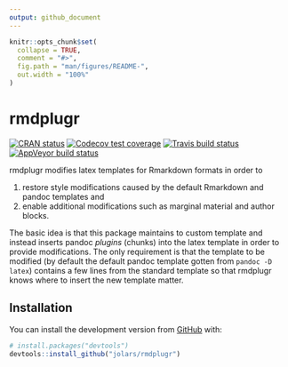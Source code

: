```yaml
---
output: github_document
---
```


<!-- README.md is generated from README.Rmd. Please edit that file -->

```r
knitr::opts_chunk$set(
  collapse = TRUE,
  comment = "#>",
  fig.path = "man/figures/README-",
  out.width = "100%"
)
```
# rmdplugr

<!-- badges: start -->
[![CRAN status](https://www.r-pkg.org/badges/version/rmdplugr)](https://cran.r-project.org/package=rmdplugr)
[![Codecov test coverage](https://codecov.io/gh/jolars/rmdplugr/branch/master/graph/badge.svg)](https://codecov.io/gh/jolars/rmdplugr?branch=master)
[![Travis build status](https://travis-ci.org/jolars/rmdplugr.svg?branch=master)](https://travis-ci.org/jolars/rmdplugr)
[![AppVeyor build status](https://ci.appveyor.com/api/projects/status/github/jolars/rmdplugr?branch=master&svg=true)](https://ci.appveyor.com/project/jolars/rmdplugr)
<!-- badges: end -->

rmdplugr modifies latex templates for Rmarkdown formats in order to

1. restore style modifications caused by the default Rmarkdown and pandoc
   templates and
2. enable additional modifications such as marginal material and author blocks.

The basic idea is that this package maintains to custom template and
instead inserts pandoc *plugins* (chunks) into the latex template in
order to provide modifications. The only requirement is that the 
template to be modified (by default the default pandoc template
gotten from `pandoc -D latex`) contains a few lines from the
standard template so that rmdplugr knows where to insert the new
template matter.

## Installation

You can install the development version from [GitHub](https://github.com/) with:

``` r
# install.packages("devtools")
devtools::install_github("jolars/rmdplugr")
```
